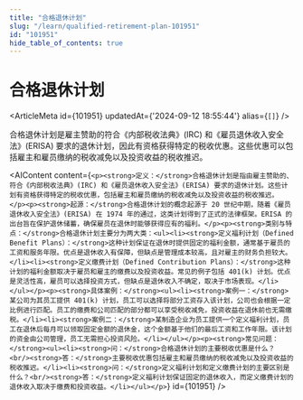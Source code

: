 ```yaml
---
title: "合格退休计划"
slug: "/learn/qualified-retirement-plan-101951"
id: "101951"
hide_table_of_contents: true
---
```



# 合格退休计划

<ArticleMeta id={101951} updatedAt={'2024-09-12 18:55:44'} alias={`[]`} />
<div className='border-solid border-b border-t-0 my-4 border-[var(--ifm-color-gray-300)]' />

合格退休计划是雇主赞助的符合《内部税收法典》(IRC) 和《雇员退休收入安全法》(ERISA) 要求的退休计划，因此有资格获得特定的税收优惠。这些优惠可以包括雇主和雇员缴纳的税收减免以及投资收益的税收推迟。

<AIContent content={`<p><strong>定义：</strong>合格退休计划是指由雇主赞助的、符合《内部税收法典》(IRC) 和《雇员退休收入安全法》(ERISA) 要求的退休计划。这些计划有资格获得特定的税收优惠，包括雇主和雇员缴纳的税收减免以及投资收益的税收推迟。</p><p><strong>起源：</strong>合格退休计划的概念起源于 20 世纪中期，随着《雇员退休收入安全法》(ERISA) 在 1974 年的通过，这类计划得到了正式的法律框架。ERISA 的出台旨在保护退休储蓄，确保雇员在退休时能够获得应有的福利。</p><p><strong>类别与特点：</strong>合格退休计划主要分为两大类：<ul><li><strong>定义福利计划（Defined Benefit Plans）：</strong>这种计划保证在退休时提供固定的福利金额，通常基于雇员的工资和服务年限。优点是退休收入有保障，但缺点是管理成本较高，且对雇主的财务负担较大。</li><li><strong>定义缴费计划（Defined Contribution Plans）：</strong>这种计划的福利金额取决于雇员和雇主的缴费以及投资收益。常见的例子包括 401(k) 计划。优点是灵活性高，雇员可以选择投资方式，但缺点是退休收入不确定，取决于市场表现。</li></ul></p><p><strong>具体案例：</strong><ul><li><strong>案例一：</strong>某公司为其员工提供 401(k) 计划，员工可以选择将部分工资存入该计划，公司也会根据一定比例进行匹配。员工的缴费和公司匹配的部分都可以享受税收减免，投资收益在退休前也无需缴税。</li><li><strong>案例二：</strong>某制造企业为员工提供一个定义福利计划，员工在退休后每月可以领取固定金额的退休金，这个金额基于他们的最后工资和工作年限。该计划的资金由公司管理，员工无需担心投资风险。</li></ul></p><p><strong>常见问题：</strong><ul><li><strong>问：</strong>合格退休计划的主要税收优惠是什么？<br/><strong>答：</strong>主要税收优惠包括雇主和雇员缴纳的税收减免以及投资收益的税收推迟。</li><li><strong>问：</strong>定义福利计划和定义缴费计划的主要区别是什么？<br/><strong>答：</strong>定义福利计划保证固定的退休收入，而定义缴费计划的退休收入取决于缴费和投资收益。</li></ul></p>`} id={101951} />
